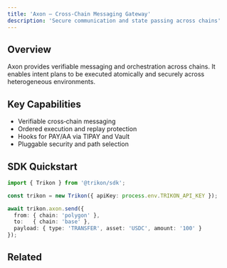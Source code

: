 ```yaml
---
title: 'Axon — Cross‑Chain Messaging Gateway'
description: 'Secure communication and state passing across chains'
---
```


## Overview

Axon provides verifiable messaging and orchestration across chains. It enables intent plans to be executed atomically and securely across heterogeneous environments.

## Key Capabilities

- Verifiable cross‑chain messaging
- Ordered execution and replay protection
- Hooks for PAY/AA via TIPAY and Vault
- Pluggable security and path selection

## SDK Quickstart

```typescript
import { Trikon } from '@trikon/sdk';

const trikon = new Trikon({ apiKey: process.env.TRIKON_API_KEY });

await trikon.axon.send({
  from: { chain: 'polygon' },
  to:   { chain: 'base' },
  payload: { type: 'TRANSFER', asset: 'USDC', amount: '100' }
});
```

## Related

<CardGroup cols={2}>
  <Card title="Sygma (Intents)" icon="lightbulb" href="/product-lineup/sygma" />
  <Card title="TIPAY (Paymaster)" icon="gas-pump" href="/product-lineup/tipay" />
</CardGroup>

